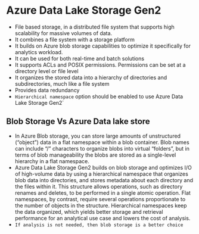 # Azure Data Lake Storage Gen2
* File based storage, in a distributed file system that supports high scalability for massive volumes of data.
* It combines a file system with a storage platform
* It builds on Azure blob storage capabilities to optimize it specifically for analytics workload.
* It can be used for both real-time and batch solutions
* It supports ACLs and POSIX permissions. Permissions can be set at a directory level or file level
* It organizes the stored data into a hierarchy of directories and subdirectories, much like a file system
* Provides data redundancy
* `Hierarchical namespace` option should be enabled to use Azure Data Lake Storage Gen2`

## Blob Storage Vs Azure Data lake store
* In Azure Blob storage, you can store large amounts of unstructured ("object") data in a flat namespace within a blob container. Blob names can include "/" characters to organize blobs into virtual "folders", but in terms of blob manageability the blobs are stored as a single-level hierarchy in a flat namespace.
* Azure Data Lake Storage Gen2 builds on blob storage and optimizes I/O of high-volume data by using a hierarchical namespace that organizes blob data into directories, and stores metadata about each directory and the files within it. This structure allows operations, such as directory renames and deletes, to be performed in a single atomic operation. Flat namespaces, by contrast, require several operations proportionate to the number of objects in the structure. Hierarchical namespaces keep the data organized, which yields better storage and retrieval performance for an analytical use case and lowers the cost of analysis.
* `If analysis is not needed, then blob storage is a better choice`